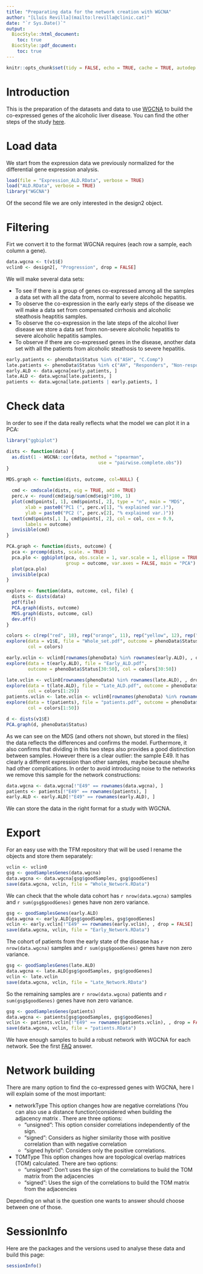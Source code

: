 ```yaml
---
title: "Preparating data for the network creation with WGCNA"
author: "[Lluís Revilla](mailto:lrevilla@clinic.cat)"
date: "`r Sys.Date()`"
output:
  BiocStyle::html_document:
    toc: true
  BiocStyle::pdf_document:
    toc: true
---
```


```r
knitr::opts_chunk$set(tidy = FALSE, echo = TRUE, cache = TRUE, autodep = TRUE)
```

# Introduction

This is the preparation of the datasets and data to use [WGCNA](https://labs.genetics.ucla.edu/horvath/CoexpressionNetwork/Rpackages/WGCNA/) to build the co-expressed genes of the alcoholic liver disease. 
You can find the other steps of the study [here](index.html).

# Load data
We start from the expression data we previously normalized for the differential gene expression analysis.
```r
load(file = "Expression_ALD.RData", verbose = TRUE)
load("ALD.RData", verbose = TRUE)
library("WGCNA")
```
Of the second file we are only interested in the design2 object.

# Filtering
Firt we convert it to the format WGCNA requires (each row a sample, each column a gene).
```r
data.wgcna <- t(v1$E)
vclin0 <- design2[, "Progression", drop = FALSE]
```
We will make several data sets:

 - To see if there is a group of genes co-expressed among all the samples a data set with all the data from, normal to severe alcoholic hepatitis.
 - To observe the co-expression in the early early steps of the disease we will make a data set from compensated cirrhosis and alcoholic steathosis heaptitis samples.
 - To observe the co-expression in the late steps of the alcohol liver disease we store a data set from non-severe alcoholic hepatitis to severe alcoholic hepatitis samples. 
 - To observe if there are co-expressed genes in the disease, another data set with all the patients from alcoholic steathosis to severe hepatitis.
 
```r
early.patients <- phenoData$Status %in% c("ASH", "C.Comp")
late.patients <- phenoData$Status %in% c("AH", "Responders", "Non-responders")
early.ALD <- data.wgcna[early.patients, ]
late.ALD <- data.wgcna[late.patients, ]
patients <- data.wgcna[late.patients | early.patients, ]
```

# Check data

In order to see if the data really reflects what the model we can plot it in a PCA:
```r
library("ggbiplot")

dists <- function(data) {
  as.dist(1 - WGCNA::cor(data, method = "spearman",
                                  use = "pairwise.complete.obs"))
}

MDS.graph <- function(dists, outcome, col=NULL) {
  
  cmd <- cmdscale(dists, eig = TRUE, add = TRUE)
  perc.v <- round(cmd$eig/sum(cmd$eig)*100, 1)
  plot(cmd$points[, 1], cmd$points[, 2], type = "n", main = "MDS",
       xlab = paste0("PC1 (", perc.v[1], "% explained var.)"),
       ylab = paste0("PC2 (", perc.v[2], "% explained var.)"))
  text(cmd$points[,1 ], cmd$points[, 2], col = col, cex = 0.9,
       labels = outcome)
  invisible(cmd)
}

PCA.graph <- function(dists, outcome) {
  pca <- prcomp(dists, scale. = TRUE)
  pca.plo <- ggbiplot(pca, obs.scale = 1, var.scale = 1, ellipse = TRUE,
                      group = outcome, var.axes = FALSE, main = "PCA")
  plot(pca.plo)
  invisible(pca)
}

explore <- function(data, outcome, col, file) {
  dists <- dists(data)
  pdf(file)
  PCA.graph(dists, outcome)
  MDS.graph(dists, outcome, col)
  dev.off()
}

colors <- c(rep("red", 18), rep("orange", 11), rep("yellow", 12), rep("pink", 9), rep("green", 10))
explore(data = v1$E, file = "Whole_set.pdf", outcome = phenoData$Status, 
        col = colors)

early.vclin <- vclin0[rownames(phenoData) %in% rownames(early.ALD), , drop = FALSE]
explore(data = t(early.ALD), file = "Early_ALD.pdf", 
        outcome = phenoData$Status[30:50], col = colors[30:50])

late.vclin <- vclin0[rownames(phenoData) %in% rownames(late.ALD), , drop = FALSE]
explore(data = t(late.ALD), file = "Late_ALD.pdf", outcome = phenoData$Status[1:29],
        col = colors[1:29])
patients.vclin <- late.vclin <- vclin0[rownames(phenoData) %in% rownames(late.ALD), , drop = FALSE]
explore(data = t(patients), file = "patients.pdf", outcome = phenoData$Status[1:50],
        col = colors[1:50])

d <- dists(v1$E)
PCA.graph(d, phenoData$Status)
```

As we can see on the MDS (and others not shown, but stored in the files) the data reflects the differences and confirms the model. Furthermore, it also confirms that dividing in this two steps also provides a good distinction between samples. However there is a clear outlier: the sample E49. It has clearly a different expression than other samples, maybe because she/he had other complications. In order to avoid introducing noise to the networks we remove this sample for the network constructions:

```r
data.wgcna <- data.wgcna[!"E49" == rownames(data.wgcna), ]
patients <- patients[!"E49" == rownames(patients), ]
early.ALD <- early.ALD[!"E49" == rownames(early.ALD), ]
```
We can store the data in the right format for a study with WGCNA.

# Export
For an easy use with the TFM repository that will be used I rename the objects and store them separately:
```r
vclin <- vclin0
gsg <- goodSamplesGenes(data.wgcna)
data.wgcna <- data.wgcna[gsg$goodSamples, gsg$goodGenes]
save(data.wgcna, vclin, file = "Whole_Network.RData")
```
We can check that the whole data cohort has `r nrow(data.wgcna)` samples and `r sum(gsg$goodGenes)` genes have non zero variance. 
```r
gsg <- goodSamplesGenes(early.ALD)
data.wgcna <- early.ALD[gsg$goodSamples, gsg$goodGenes]
vclin <- early.vclin[!"E49" == rownames(early.vclin), , drop = FALSE]
save(data.wgcna, vclin, file = "Early_Network.RData")
```
The cohort of patients from the early state of the disease has `r nrow(data.wgcna)` samples and `r sum(gsg$goodGenes)` genes have non zero variance.
```r
gsg <- goodSamplesGenes(late.ALD)
data.wgcna <- late.ALD[gsg$goodSamples, gsg$goodGenes]
vclin <- late.vclin
save(data.wgcna, vclin, file = "Late_Network.RData")
```
So the remaining samples are `r nrow(data.wgcna)` patients and `r sum(gsg$goodGenes)` genes have non zero variance.

```r
gsg <- goodSamplesGenes(patients)
data.wgcna <- patients[gsg$goodSamples, gsg$goodGenes]
vclin <- patients.vclin[!"E49" == rownames(patients.vclin), , drop = FALSE]
save(data.wgcna, vclin, file = "patients.RData")
```

We have enough samples to build a robust network with WGCNA for each network. See the first [FAQ](https://labs.genetics.ucla.edu/horvath/CoexpressionNetwork/Rpackages/WGCNA/faq.html) answer.

# Network building

There are many option to find the co-expressed genes with WGCNA, here I will explain some of the most important:

* networkType
  This option changes how are negative correlations (You can also use a distance function)considered when building the adjacency matrix . There are three options: 
    + "unsigned": This option consider correlations independently of the sign.
    + "signed": Considers as higher similarity those with positive correlation than with negative correlation
    + "signed hybrid": Considers only the positive correlations.
* TOMType
  This option changes how are topological overlap matrices (TOM) calculated. There are two options: 
    + "unsigned": Don't uses the sign of the correlations to build the TOM matrix from the adjacencies
    + "signed": Uses the sign of the correlations to build the TOM matrix from the adjacencies

Depending on what is the question one wants to answer should choose between one of those.

# SessionInfo
Here are the packages and the versions used to analyse these data and build this page:
```r
sessionInfo()
```
